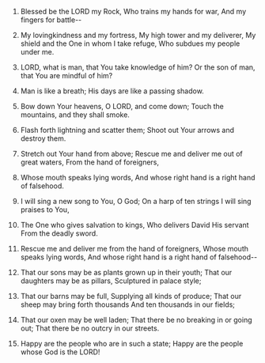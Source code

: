 
1. Blessed be the LORD my Rock, Who trains my hands for war, And my fingers for battle--

2. My lovingkindness and my fortress, My high tower and my deliverer, My shield and the One in whom I take refuge, Who subdues my people under me.

3. LORD, what is man, that You take knowledge of him? Or the son of man, that You are mindful of him?

4. Man is like a breath; His days are like a passing shadow.

5. Bow down Your heavens, O LORD, and come down; Touch the mountains, and they shall smoke.

6. Flash forth lightning and scatter them; Shoot out Your arrows and destroy them.

7. Stretch out Your hand from above; Rescue me and deliver me out of great waters, From the hand of foreigners,

8. Whose mouth speaks lying words, And whose right hand is a right hand of falsehood.

9. I will sing a new song to You, O God; On a harp of ten strings I will sing praises to You,

10. The One who gives salvation to kings, Who delivers David His servant From the deadly sword.

11. Rescue me and deliver me from the hand of foreigners, Whose mouth speaks lying words, And whose right hand is a right hand of falsehood--

12. That our sons may be as plants grown up in their youth; That our daughters may be as pillars, Sculptured in palace style;

13. That our barns may be full, Supplying all kinds of produce; That our sheep may bring forth thousands And ten thousands in our fields;

14. That our oxen may be well laden; That there be no breaking in or going out; That there be no outcry in our streets.

15. Happy are the people who are in such a state; Happy are the people whose God is the LORD!


